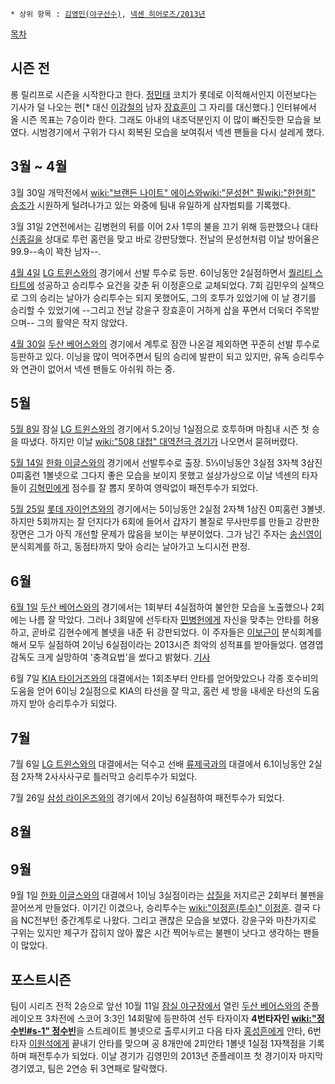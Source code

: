  * 상위 항목 : [[김영민(야구선수)]], [[넥센 히어로즈/2013년]]

[[목차]]
== 시즌 전 ==
롱 릴리프로 시즌을 시작한다고 한다. [[정민태]] 코치가 롯데로 이적해서인지 이전보다는 기사가 덜 나오는 편[* 대신 [[이강철]]의 남자 [[장효훈]]이 그 자리를 대신했다.] 인터뷰에서 올 시즌 목표는 7승이라 한다. 그래도 아내의 내조덕분인지 이 많이 빠진듯한 모습을 보였다. 시범경기에서 구위가 다시 회복된 모습을 보여줘서 넥센 팬들을 다시 설레게 했다.

== 3월 ~ 4월 ==
3월 30일 개막전에서 [[wiki:"브랜든 나이트" 에이스]]와[[wiki:"문성현" 필]][[wiki:"한현희" 승조]]가 시원하게 털려나가고 있는 와중에 팀내 유일하게 삼자범퇴를 기록했다.

3월 31일 2연전에서는 김병현의 뒤를 이어 2사 1루의 불을 끄기 위해 등판했으나 대타 [[신종길]]을 상대로 투런 홈런을 맞고 바로 강판당했다. 전날의 문성현처럼 이날 방어율은 99.9--속이 꽉찬 남자--.

[[4월 4일]] [[LG 트윈스]]와의 경기에서 선발 투수로 등판. 6이닝동안 2실점하면서 [[퀄리티 스타트]]에 성공하고 승리투수 요건을 갖춘 뒤 이정훈으로 교체되었다. 7회 김민우의 실책으로 그의 승리는 날아가 승리투수는 되지 못했어도, 그의 호투가 있었기에 이 날 경기를 승리할 수 있었기에 --그리고 전날 강윤구 장효훈이 거하게 삽을 푸면서 더욱더 주목받으며-- 그의 활약은 작지 않았다.

[[4월 30일]] [[두산 베어스]]와의 경기에서 계투로 잠깐 나온걸 제외하면 꾸준히 선발 투수로 등판하고 있다. 이닝을 많이 먹어주면서 팀의 승리에 발판이 되고 있지만, 유독 승리투수와 연관이 없어서 넥센 팬들도 아쉬워 하는 중.

== 5월 ==
[[5월 8일]] 잠실 [[LG 트윈스]]와의 경기에서 5.2이닝 1실점으로 호투하며 마침내 시즌 첫 승을 따냈다. 하지만 이날 [[wiki:"508 대첩" 대역전극 경기]]가 나오면서 묻혀버렸다.

[[5월 14일]] [[한화 이글스]]와의 경기에서 선발투수로 출장. 5⅓이닝동안 3실점 3자책 3삼진 0피홈런 1볼넷으로 그다지 좋은 모습을 보이지 못했고 설상가상으로 이날 넥센의 타자들이 [[김혁민]]에게 점수를 잘 뽑지 못하여 영락없이 패전투수가 되었다.

[[5월 25일]] [[롯데 자이언츠]]와의 경기에서는 5이닝동안 2실점 2자책 1삼진 0피홈런 3볼넷. 하지만 5회까지는 잘 던지다가 6회에 들어서 갑자기 볼질로 무사만루를 만들고 강판한 장면은 그가 아직 개선할 문제가 많음을 보이는 부분이었다. 그가 남긴 주자는 [[송신영]]이 분식회계를 하고, 동점타까지 맞아 승리는 날아가고 노디시전 판정.

== 6월 ==
[[6월 1일]] [[두산 베어스]]와의 경기에서는 1회부터 4실점하여 불안한 모습을 노출했으나 2회에는 나름 잘 막았다. 그러나 3회말에 선두타자 [[민병헌]]에게 자신을 맞추는 안타를 허용하고, 곧바로 김현수에게 볼넷을 내준 뒤 강판되었다. 이 주자들은 [[이보근]]이 분식회계를 해서 모두 실점하여 2이닝 6실점이라는 2013시즌 최악의 성적표를 받아들었다. 염경엽 감독도 크게 실망하여 '충격요법'을 썼다고 밝혔다. [http://osen.mt.co.kr/article/G1109609613 기사]

6월 7일 [[KIA 타이거즈]]와의 대결에서는 1회초부터 안타를 얻어맞았으나 각종 호수비의 도움을 얻어 6이닝 2실점으로 KIA의 타선을 잘 막고, 홈런 세 방을 내세운 타선의 도움까지 받아 승리투수가 되었다.

== 7월 ==
7월 6일 [[LG 트윈스]]와의 대결에서는 덕수고 선배 [[류제국]]과의 대결에서 6.1이닝동안 2실점 2자책 2사사사구로 틀러막고 승리투수가 되었다.

7월 26일 [[삼성 라이온즈]]와의 경기에서 2이닝 6실점하여 패전투수가 되었다.

== 8월 ==

== 9월 ==
9월 1일 [[한화 이글스]]와의 대결에서 1이닝 3실점이라는 [[삽질]]을 저지르곤 2회부터 불펜을 끌어쓰게 만들었다. 이기긴 이겼으나, 승리투수는 [[wiki:"이정훈(투수)" 이정훈]]. 결국 다음 NC전부턴 중간계투로 나왔다. 그리고 괜찮은 모습을 보였다. 강윤구와 마찬가지로 구위는 있지만 제구가 잡히지 않아 짧은 시간 찍어누르는 불펜이 낫다고 생각하는 팬들이 많았다. 

== 포스트시즌 ==
팀이 시리즈 전적 2승으로 앞선 10월 11일 [[잠실 야구장]]에서 열린 [[두산 베어스]]와의 준플레이오프 3차전에 스코어 3:3인 14회말에 등판하여 선두 타자이자 '''4번타자인 [[wiki:"정수빈#s-1" 정수빈]]'''을 스트레이트 볼넷으로 출루시키고 다음 타자 [[홍성흔]]에게 안타, 6번타자 [[이원석]]에게 끝내기 안타를 맞으며 공 8개만에 2피안타 1볼넷 1실점 1자책점을 기록하며 패전투수가 되었다.
이날 경기가 김영민의 2013년 준플레이프 첫 경기이자 마지막 경기였고, 팀은 2연승 뒤 3연패로 탈락했다.

